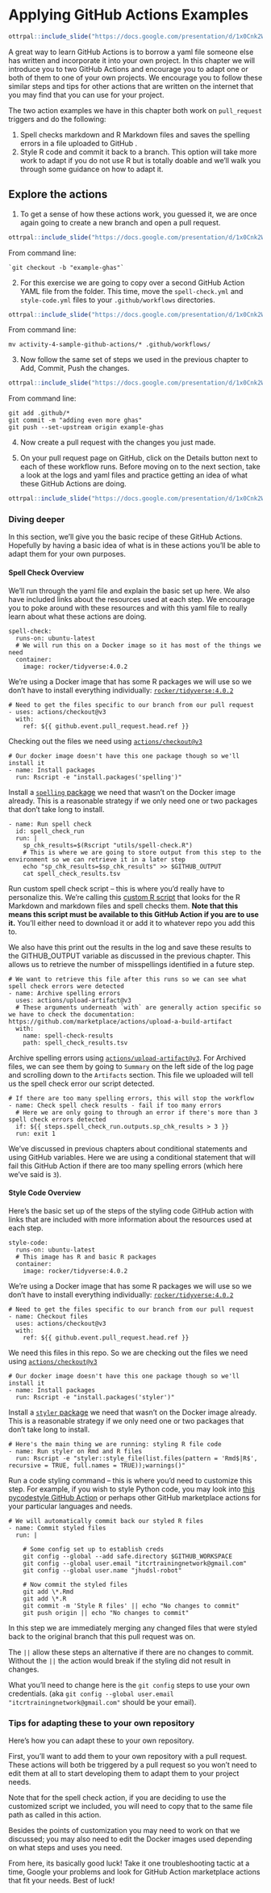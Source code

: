 
# Applying GitHub Actions Examples


```r
ottrpal::include_slide("https://docs.google.com/presentation/d/1x0Cnk2Wcsg8HYkmXnXo_0PxmYCxAwzVrUQzb8DUDvTA/edit#slide=id.g290614d43ec_0_57")
```

A great way to learn GitHub Actions is to borrow a yaml file someone else has written and incorporate it into your own project. In this chapter we will introduce you to two GitHub Actions and encourage you to adapt one or both of them to one of your own projects. We encourage you to follow these similar steps and tips for other actions that are written on the internet that you may find that you can use for your project.

The two action examples we have in this chapter both work on `pull_request` triggers and do the following:

1. Spell checks markdown and R Markdown files and saves the spelling errors in a file uploaded to GitHub .
2. Style R code and commit it back to a branch. This option will take more work to adapt if you do not use R but is totally doable and we'll walk you through some guidance on how to adapt it.

## Explore the actions

1. To get a sense of how these actions work, you guessed it, we are once again going to create a new branch and open a pull request.

```r
ottrpal::include_slide("https://docs.google.com/presentation/d/1x0Cnk2Wcsg8HYkmXnXo_0PxmYCxAwzVrUQzb8DUDvTA/edit#slide=id.g290614d43ec_0_192")
```
From command line:
```
`git checkout -b "example-ghas"`
```

2. For this exercise we are going to copy over a second GitHub Action YAML file from the folder. This time, move the `spell-check.yml` and `style-code.yml` files to your `.github/workflows` directories.

```r
ottrpal::include_slide("https://docs.google.com/presentation/d/1x0Cnk2Wcsg8HYkmXnXo_0PxmYCxAwzVrUQzb8DUDvTA/edit#slide=id.g280d2b56f79_0_3293")
```
From command line:
```
mv activity-4-sample-github-actions/* .github/workflows/
```

3. Now follow the same set of steps we used in the previous chapter to Add, Commit, Push the changes.

```r
ottrpal::include_slide("https://docs.google.com/presentation/d/1x0Cnk2Wcsg8HYkmXnXo_0PxmYCxAwzVrUQzb8DUDvTA/edit#slide=id.g290614d43ec_0_205")
```
From command line:
```
git add .github/*
git commit -m "adding even more ghas"
git push --set-upstream origin example-ghas
```

4. Now create a pull request with the changes you just made.


5. On your pull request page on GitHub, click on the Details button next to each of these workflow runs. Before moving on to the next section, take a look at the logs and yaml files and practice getting an idea of what these GitHub Actions are doing. 

```r
ottrpal::include_slide("https://docs.google.com/presentation/d/1x0Cnk2Wcsg8HYkmXnXo_0PxmYCxAwzVrUQzb8DUDvTA/edit#slide=id.g280d2b56f79_0_3301")
```

### Diving deeper

In this section, we'll give you the basic recipe of these GitHub Actions. Hopefully by having a basic idea of what is in these actions you'll be able to adapt them for your own purposes.

#### Spell Check Overview

We'll run through the yaml file and explain the basic set up here. We also have included links about the resources used at each step. We encourage you to poke around with these resources and with this yaml file to really learn about what these actions are doing. 

```
spell-check:
  runs-on: ubuntu-latest
  # We will run this on a Docker image so it has most of the things we need
  container:
    image: rocker/tidyverse:4.0.2
```

We're using a Docker image that has some R packages we will use so we don't have to install everything individually: [`rocker/tidyverse:4.0.2`](https://hub.docker.com/r/rocker/tidyverse/tags)

```
# Need to get the files specific to our branch from our pull request
- uses: actions/checkout@v3
  with:
    ref: ${{ github.event.pull_request.head.ref }}
```
Checking out the files we need using [`actions/checkout@v3`](https://github.com/actions/checkout)


```
# Our docker image doesn't have this one package though so we'll install it
- name: Install packages
  run: Rscript -e "install.packages('spelling')"
```

Install a [`spelling` package](https://cran.r-project.org/web/packages/spelling/index.html) we need that wasn't on the Docker image already. This is a reasonable strategy if we only need one or two packages that don't take long to install.

```
- name: Run spell check
  id: spell_check_run
  run: |
    sp_chk_results=$(Rscript "utils/spell-check.R")
    # This is where we are going to store output from this step to the environment so we can retrieve it in a later step
    echo "sp_chk_results=$sp_chk_results" >> $GITHUB_OUTPUT
    cat spell_check_results.tsv
```

Run custom spell check script -- this is where you'd really have to personalize this. We're calling this [custom R script](https://github.com/fhdsl/github-actions-workshop/blob/main/utils/spell-check.R) that looks for the R Markdown and markdown files and spell checks them. **Note that this means this script must be available to this GitHub Action if you are to use it.** You'll either need to download it or add it to whatever repo you add this to.  

We also have this print out the results in the log and save these results to the GITHUB_OUTPUT variable as discussed in the previous chapter. This allows us to retrieve the number of misspellings identified in a future step.

```
# We want to retrieve this file after this runs so we can see what spell check errors were detected
- name: Archive spelling errors
  uses: actions/upload-artifact@v3
  # These arguments underneath `with` are generally action specific so we have to check the documentation: https://github.com/marketplace/actions/upload-a-build-artifact
  with:
    name: spell-check-results
    path: spell_check_results.tsv
```
Archive spelling errors using [`actions/upload-artifact@v3`](https://github.com/actions/upload-artifact). For Archived files, we can see them by going to `Summary` on the left side of the log page and scrolling down to the `Artifacts` section. This file we uploaded will tell us the spell check error our script detected.


```
# If there are too many spelling errors, this will stop the workflow
- name: Check spell check results - fail if too many errors
  # Here we are only going to through an error if there's more than 3 spell check errors detected
  if: ${{ steps.spell_check_run.outputs.sp_chk_results > 3 }}
  run: exit 1
```

We've discussed in previous chapters about conditional statements and using GitHub variables. Here we are using a conditional statement that will fail this GitHub Action if there are too many spelling errors (which here we've said is `3`).


#### Style Code Overview

Here's the basic set up of the steps of the styling code GitHub action with links that are included with more information about the resources used at each step.

```
style-code:
  runs-on: ubuntu-latest
  # This image has R and basic R packages
  container:
    image: rocker/tidyverse:4.0.2
```
We're using a Docker image that has some R packages we will use so we don't have to install everything individually: [`rocker/tidyverse:4.0.2`](https://hub.docker.com/r/rocker/tidyverse/tags)

```
# Need to get the files specific to our branch from our pull request
- name: Checkout files
  uses: actions/checkout@v3
  with:
    ref: ${{ github.event.pull_request.head.ref }}
```
We need this files in this repo. So we are checking out the files we need using [`actions/checkout@v3`](https://github.com/actions/checkout)

```
# Our docker image doesn't have this one package though so we'll install it
- name: Install packages
  run: Rscript -e "install.packages('styler')"
```

Install a [`styler` package](https://www.tidyverse.org/blog/2017/12/styler-1.0.0/) we need that wasn't on the Docker image already. This is a reasonable strategy if we only need one or two packages that don't take long to install.

```
# Here's the main thing we are running: styling R file code
- name: Run styler on Rmd and R files
  run: Rscript -e "styler::style_file(list.files(pattern = 'Rmd$|R$', recursive = TRUE, full.names = TRUE));warnings()"
```

Run a code styling command -- this is where you'd need to customize this step. For example, if you wish to style Python code, you may look into [this pycodestyle GitHub Action](https://github.com/marketplace/actions/pycodestyle) or perhaps other GitHub marketplace actions for your particular languages and needs.

```
# We will automatically commit back our styled R files
- name: Commit styled files
  run: |

    # Some config set up to establish creds
    git config --global --add safe.directory $GITHUB_WORKSPACE
    git config --global user.email "itcrtrainingnetwork@gmail.com"
    git config --global user.name "jhudsl-robot"

    # Now commit the styled files
    git add \*.Rmd
    git add \*.R
    git commit -m 'Style R files' || echo "No changes to commit"
    git push origin || echo "No changes to commit"
```
In this step we are immediately merging any changed files that were styled back to the original branch that this pull request was on.

The `||` allow these steps an alternative if there are no changes to commit. Without the `||` the action would break if the styling did not result in changes.

What you'll need to change here is the `git config` steps to use your own credentials. (aka `git config --global user.email "itcrtrainingnetwork@gmail.com"` should be your email).

### Tips for adapting these to your own repository

Here's how you can adapt these to your own repository.

First, you'll want to add them to your own repository with a pull request. These actions will both be triggered by a pull request so you won't need to edit them at all to start developing them to adapt them to your project needs.

Note that for the spell check action, if you are deciding to use the customized script we included, you will need to copy that to the same file path as called in this action.

Besides the points of customization you may need to work on that we discussed; you may also need to edit the Docker images used depending on what steps and uses you need.


From here, its basically good luck! Take it one troubleshooting tactic at a time, Google your problems and look for GitHub Action marketplace actions that fit your needs. Best of luck!
